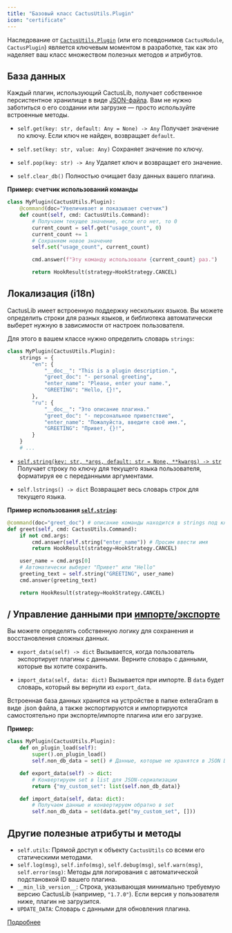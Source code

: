 ```yaml
---
title: "Базовый класс CactusUtils.Plugin"
icon: "certificate"
---
```


Наследование от [`CactusUtils.Plugin`](/dev/utils/CactusUtils#plugin-cactusmodule) (или его псевдонимов `CactusModule`, `CactusPlugin`) является ключевым моментом в разработке, так как это наделяет ваш класс множеством полезных методов и атрибутов.

## <Icon icon="database" size={24} iconType="solid" />  База данных

Каждый плагин, использующий CactusLib, получает собственное персистентное хранилище в виде [JSON-файла](/dev/utils/CactusUtils#jsondb). Вам не нужно заботиться о его создании или загрузке — просто используйте встроенные методы.

* `self.get(key: str, default: Any = None) -> Any`
    Получает значение по ключу. Если ключ не найден, возвращает `default`.

* `self.set(key: str, value: Any)`
    Сохраняет значение по ключу.

* `self.pop(key: str) -> Any`
    Удаляет ключ и возвращает его значение.

* `self.clear_db()`
    Полностью очищает базу данных вашего плагина.

**Пример: счетчик использований команды**
```python counter.plugin icon="python" lines
class MyPlugin(CactusUtils.Plugin):
    @command(doc="Увеличивает и показывает счетчик")
    def count(self, cmd: CactusUtils.Command):
        # Получаем текущее значение, если его нет, то 0
        current_count = self.get("usage_count", 0)
        current_count += 1
        # Сохраняем новое значение
        self.set("usage_count", current_count)

        cmd.answer(f"Эту команду использовали {current_count} раз.")

        return HookResult(strategy=HookStrategy.CANCEL)
```

## <Icon icon="globe" size={24} iconType="solid" />  Локализация (i18n)

CactusLib имеет встроенную поддержку нескольких языков. Вы можете определить строки для разных языков, и библиотека автоматически выберет нужную в зависимости от настроек пользователя.

Для этого в вашем классе нужно определить словарь `strings`:

```python hello.plugin icon="python"
class MyPlugin(CactusUtils.Plugin):
    strings = {
        "en": {
            "__doc__": "This is a plugin description.",
            "greet_doc": "- personal greeting",
            "enter_name": "Please, enter your name.",
            "GREETING": "Hello, {}!",
        },
        "ru": {
            "__doc__": "Это описание плагина."
            "greet_doc": "- персональное приветствие",
            "enter_name": "Пожалуйста, введите своё имя.",
            "GREETING": "Привет, {}!",
        }
    }
    # ...
```

  * [`self.string(key: str, *args, default: str = None, **kwargs) -> str`](/dev/utils/CactusUtils#plugin-cactusmodule:method-string)
    Получает строку по ключу для текущего языка пользователя, форматируя ее с переданными аргументами.

  * `self.lstrings() -> dict`
    Возвращает весь словарь строк для текущего языка.

**Пример использования [`self.string`](/dev/utils/CactusUtils#plugin-cactusmodule:method-string):**

```python hello.plugin icon="python"
@command(doc="greet_doc") # описание команды находится в strings под ключом greet_doc
def greet(self, cmd: CactusUtils.Command):
    if not cmd.args:
        cmd.answer(self.string("enter_name")) # Просим ввести имя
        return HookResult(strategy=HookStrategy.CANCEL)

    user_name = cmd.args[0]
    # Автоматически выберет "Привет" или "Hello"
    greeting_text = self.string("GREETING", user_name)
    cmd.answer(greeting_text)

    return HookResult(strategy=HookStrategy.CANCEL)
```

## <Icon icon="download" size={24} iconType="solid" /> / <Icon icon="upload" size={24} iconType="solid" />  Управление данными при [импорте/экспорте](/user-guide/import-export.mdx)

Вы можете определять собственную логику для сохранения и восстановления сложных данных.

  * `export_data(self) -> dict`
    Вызывается, когда пользователь экспортирует плагины с данными. Верните словарь с данными, которые вы хотите сохранить.

  * `import_data(self, data: dict)`
    Вызывается при импорте. В `data` будет словарь, который вы вернули из `export_data`.

<Note>
Встроенная база данных хранится на устройстве в папке exteraGram в виде .json файла, а также экспортируются и импортируются самостоятельно при экспорте/импорте плагина или его загрузке.
</Note>

**Пример:**

```python
class MyPlugin(CactusUtils.Plugin):
    def on_plugin_load(self):
        super().on_plugin_load()
        self.non_db_data = set() # Данные, которые не хранятся в JSON DB

    def export_data(self) -> dict:
        # Конвертируем set в list для JSON-сериализации
        return {"my_custom_set": list(self.non_db_data)}

    def import_data(self, data: dict):
        # Получаем данные и конвертируем обратно в set
        self.non_db_data = set(data.get("my_custom_set", []))
```

## <Icon icon="pen-circle" size={24} iconType="solid" />  Другие полезные атрибуты и методы

  * `self.utils`: Прямой доступ к объекту `CactusUtils` со всеми его статическими методами.
  * `self.log(msg)`, `self.info(msg)`, `self.debug(msg)`, `self.warn(msg)`, `self.error(msg)`: Методы для логирования с автоматической подстановкой ID вашего плагина.
  * `__min_lib_version__`: Строка, указывающая минимально требуемую версию CactusLib (например, `"1.7.0"`). Если версия у пользователя ниже, плагин не загрузится.
  * `UPDATE_DATA`: Словарь с данными для обновления плагина.

  [Подробнее](/dev/utils/CactusUtils#plugin-cactusmodule)
